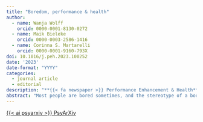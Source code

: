 ```yaml
---
title: "Boredom, performance & health"
author:
  - name: Wanja Wolff
    orcid: 0000-0001-8130-0272
  - name: Maik Bieleke
    orcid: 0000-0003-2586-1416
  - name: Corinna S. Martarelli
    orcid: 0000-0001-9160-793X
doi: 10.1016/j.peh.2023.100252
date: '2023'
date-format: "YYYY"
categories:
  - journal article
  - editorial
description: "**{{< fa newspaper >}} Performance Enhancement & Health**"
abstract: "Most people are bored sometimes, and the stereotype of a bored person is one of lethargy and amotivation. In stark contrast to this, world-class cyclist Mathieu van der Poel has been quoted with lining up to a bike race precisely because he was bored (Long, 2022). This begs the question of what being bored actually means, what it does, and whether it matters. In recent years, a growing body of research has addressed these questions. From this work, it has become clear that boredom plays a crucial role for performance and health. In fact, boredom can have drastic consequences in each domain. To illustrate this with a case most readers are familiar with, take the example of a long monotonous car drive: Being bored while driving not only impairs performance but also poses a threat to one's health, as it has been associated with higher rates of accidents on the road (Park, 2011). Importantly, boredom is not only relevant for performance and health as a transient state (the bored driver who gets injured in the crash), but also as a more stable trait (a person who is frequently bored and referred to as being boredom prone; Tam et al., 2021). The recent surge of interest in boredom notwithstanding, boredom research is still in its infancy, and more research is needed. With this Editorial, we want to further facilitate boredom research with respect to performance enhancement and health."
---
```


<a class="btn btn-dark rounded-pill" href="https://psyarxiv.com/fz6g7/" role="button">{{< ai psyarxiv >}} PsyArXiv</a>
